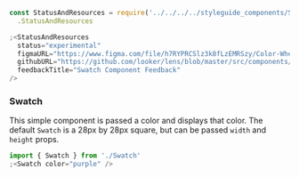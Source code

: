 ```js noeditor
const StatusAndResources = require('../../../../styleguide_components/StatusAndResources')
  .StatusAndResources

;<StatusAndResources
  status="experimental"
  figmaURL="https://www.figma.com/file/h7RYPRCSlz3k8fLzEMRSzy/Color-Wheel?node-id=83%3A3"
  githubURL="https://github.com/looker/lens/blob/master/src/components/Colors/Swatch.tsx"
  feedbackTitle="Swatch Component Feedback"
/>
```

### Swatch

This simple component is passed a color and displays that color. The default `Swatch` is a 28px by 28px square, but can be passed `width` and `height` props.

```js
import { Swatch } from './Swatch'
;<Swatch color="purple" />
```
